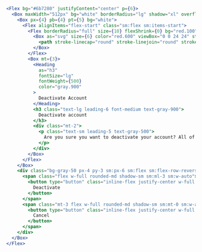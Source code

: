 <Meta title="Examples|Modals" />

```jsx
<Flex bg="#6b7280" justifyContent="center" p={6}>
  <Box maxWidth="512px" bg="white" borderRadius="lg" shadow="xl" overflow="hidden" className="transform transition-all sm:max-w-lg sm:w-full">
    <Box px={4} pb={4} pt={5} bg="white">
      <Flex alignItems="flex-start" class="sm:flex sm:items-start">
        <Flex borderRadius="full" size={10} flexShrink={0} bg="red.100" mx="auto" alignItems="center" justifyContent="center" class="mx-auto flex-shrink-0 bg-red-100 sm:mx-0 sm:h-10 sm:w-10">
          <Box as="svg" size={6} color="red.600" viewBox="0 0 24 24" stroke="currentColor" fill="none">
            <path stroke-linecap="round" stroke-linejoin="round" stroke-width="2" d="M12 9v2m0 4h.01m-6.938 4h13.856c1.54 0 2.502-1.667 1.732-3L13.732 4c-.77-1.333-2.694-1.333-3.464 0L3.34 16c-.77 1.333.192 3 1.732 3z"/>
          </Box>
        </Flex>
        <Box mt={3}>
          <Heading
            as="h3"
            fontSize="lg"
            fontWeight={500}
            color="gray.900"
          >
            Deactivate Account
          </Heading>
          <h3 class="text-lg leading-6 font-medium text-gray-900">
            Deactivate account
          </h3>
          <div class="mt-2">
            <p class="text-sm leading-5 text-gray-500">
              Are you sure you want to deactivate your account? All of your data will be permanantly removed. This action cannot be undone.
            </p>
          </div>
        </Box>
      </Flex>
    </Box>
    <div class="bg-gray-50 px-4 py-3 sm:px-6 sm:flex sm:flex-row-reverse">
      <span class="flex w-full rounded-md shadow-sm sm:ml-3 sm:w-auto">
        <button type="button" class="inline-flex justify-center w-full rounded-md border border-transparent px-4 py-2 bg-red-600 text-base leading-6 font-medium text-white shadow-sm hover:bg-red-500 focus:outline-none focus:border-red-700 focus:shadow-outline-red transition ease-in-out duration-150 sm:text-sm sm:leading-5">
          Deactivate
        </button>
      </span>
      <span class="mt-3 flex w-full rounded-md shadow-sm sm:mt-0 sm:w-auto">
        <button type="button" class="inline-flex justify-center w-full rounded-md border border-gray-300 px-4 py-2 bg-white text-base leading-6 font-medium text-gray-700 shadow-sm hover:text-gray-500 focus:outline-none focus:border-blue-300 focus:shadow-outline transition ease-in-out duration-150 sm:text-sm sm:leading-5">
          Cancel
        </button>
      </span>
    </div>
  </Box>
</Flex>
```